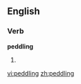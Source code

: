 ==English==

===Verb===
'''peddling'''

# {{present participle of|[[peddle]]}}

[[vi:peddling]]
[[zh:peddling]]